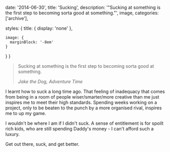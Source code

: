 
  date: '2014-06-30',
  title: 'Sucking',
  description: '"Sucking at something is the first step to becoming sorta good at something."',
  image,
  categories: ['archive'],

  styles: {
    title: {
      display: 'none'
    },

    image: {
      marginBlock: '-8em'
    }
  }
}

> Sucking at something is the first step to becoming sorta good at something.
>
> <cite>Jake the Dog, Adventure Time</cite>

I learnt how to suck a long time ago. That feeling of inadequacy that comes from being in a room of people wiser/smarter/more creative than me just inspires me to meet their high standards. Spending weeks working on a project, only to be beaten to the punch by a more organised rival, inspires me to up my game.

I wouldn't be where I am if I didn't suck. A sense of entitlement is for spoilt rich kids, who are still spending Daddy's money - I can't afford such a luxury.

Get out there, suck, and get better.
